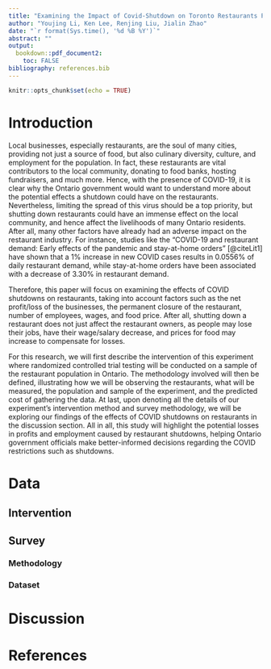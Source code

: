 ```yaml
---
title: "Examining the Impact of Covid-Shutdown on Toronto Restaurants Paper"
author: "Youjing Li, Ken Lee, Renjing Liu, Jialin Zhao"
date: "`r format(Sys.time(), '%d %B %Y')`"
abstract: ""
output: 
  bookdown::pdf_document2:
    toc: FALSE
bibliography: references.bib
---
```


```r
knitr::opts_chunk$set(echo = TRUE)
```

\newpage

# Introduction
Local businesses, especially restaurants, are the soul of many cities, providing not just a source of food, but also culinary diversity, culture, and employment for the population. In fact, these restaurants are vital contributors to the local community, donating to food banks, hosting fundraisers, and much more. Hence, with the presence of COVID-19, it is clear why the Ontario government would want to understand more about the potential effects a shutdown could have on the restaurants. Nevertheless, limiting the spread of this virus should be a top priority, but shutting down restaurants could have an immense effect on the local community, and hence affect the livelihoods of many Ontario residents. After all, many other factors have already had an adverse impact on the restaurant industry. For instance, studies like the “COVID-19 and restaurant demand: Early effects of the pandemic and stay-at-home orders” [@citeLit1] have shown that a 1% increase in new COVID cases results in 0.0556% of daily restaurant demand, while stay-at-home orders have been associated with a decrease of 3.30% in restaurant demand.

Therefore, this paper will focus on examining the effects of COVID shutdowns on restaurants, taking into account factors such as the net profit/loss of the businesses, the permanent closure of the restaurant, number of employees, wages, and food price. After all, shutting down a restaurant does not just affect the restaurant owners, as people may lose their jobs, have their wage/salary decrease, and prices for food may increase to compensate for losses.

For this research, we will first describe the intervention of this experiment where randomized controlled trial testing will be conducted on a sample of the restaurant population in Ontario. The methodology involved will then be defined, illustrating how we will be observing the restaurants, what will be measured, the population and sample of the experiment, and the predicted cost of gathering the data. At last, upon denoting all the details of our experiment’s intervention method and survey methodology, we will be exploring our findings of the effects of COVID shutdowns on restaurants in the discussion section. All in all, this study will highlight the potential losses in profits and employment caused by restaurant shutdowns, helping Ontario government officials make better-informed decisions regarding the COVID restrictions such as shutdowns.

\newpage

# Data

## Intervention

## Survey

### Methodology

### Dataset

\newpage

# Discussion

\newpage

# References
